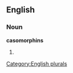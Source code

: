 
==English==

===Noun===
'''casomorphins'''

# {{plural of|[[casomorphin]]}}

[[Category:English plurals]]